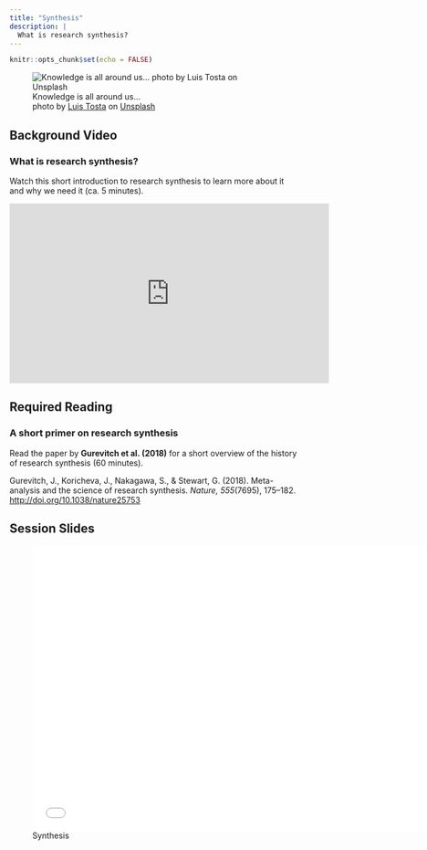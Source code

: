 ```yaml
---
title: "Synthesis"
description: |
  What is research synthesis?
---
```


```r
knitr::opts_chunk$set(echo = FALSE)
```

![Knowledge is all around us... <br> <span>photo by <a href="https://unsplash.com/@luis_tosta?utm_source=unsplash&amp;utm_medium=referral&amp;utm_content=creditCopyText">Luis Tosta</a> on <a href="https://unsplash.com/s/photos/library?utm_source=unsplash&amp;utm_medium=referral&amp;utm_content=creditCopyText">Unsplash</a></span>](photos/luis-tosta-COAbFWdOf5s-unsplash.jpg)

## Background Video

### What is research synthesis?

Watch this short introduction to research synthesis to learn more about it and why we need it (ca. 5 minutes).

<iframe width="560" height="315" src="https://www.youtube.com/embed/nZR0xQmZVQg" frameborder="0" allow="accelerometer; autoplay; clipboard-write; encrypted-media; gyroscope; picture-in-picture; web-share" allowfullscreen></iframe>

## Required Reading

### A short primer on research synthesis

Read the paper by **Gurevitch et al. (2018)** for a short overview of the history of research synthesis (60 minutes). 

Gurevitch, J., Koricheva, J., Nakagawa, S., & Stewart, G. (2018). Meta-analysis and the science of research synthesis. *Nature, 555*(7695), 175–182.  [http://doi.org/10.1038/nature25753](https://github.com/matarui/ebdm/raw/main/docs/literature/Gurevitch_2018_Nature.pdf)

## Session Slides

![Synthesis](presentations/EBDM_session8.pdf){width=700px height=500px}

<!-- ## Additional Resources -->

<!-- For a historical perspective on the development of a central form of research synthesis: meta-analysis.  -->

<!-- Hunt, M. (1997). *How Science Takes Stock: The Story of Meta-Analysis*. Russell Sage Foundation.  -->
